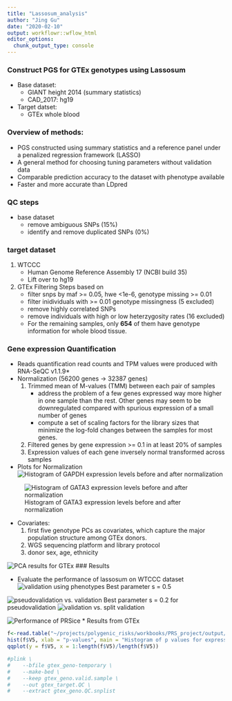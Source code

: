 ```yaml
---
title: "Lassosum_analysis"
author: "Jing Gu"
date: "2020-02-10"
output: workflowr::wflow_html
editor_options:
  chunk_output_type: console
---
```


### Construct PGS for GTEx genotypes using Lassosum
* Base dataset: 
    -  GIANT height 2014 (summary statistics)
    -  CAD_2017: hg19
* Target datset:  
    - GTEx whole blood

### Overview of methods:
* PGS constructed using summary statistics and a reference panel under a penalized regression framework (LASSO)
* A general method for choosing tuning parameters without validation data
* Comparable prediction accuracy to the dataset with phenotype available
* Faster and more accurate than LDpred

### QC steps 
* base dataset   
    - remove ambiguous SNPs (15%)
    - identify and remove duplicated SNPs (0%)

### target dataset    
1.  WTCCC  
    - Human Genome Reference Assembly 17 (NCBI build 35)
    - Lift over to hg19

2. GTEx 
Filtering Steps based on 
     - filter snps by maf >= 0.05, hwe <1e-6, genotype missing >= 0.01 
     - filter inidividuals with >= 0.01 genotype missingness (5 excluded)
     - remove highly correlated SNPs
     - remove individuals with high or low heterzygosity rates (16 excluded)
     - For the remaining samples, only **654** of them have genotype information for whole blood tissue.

### Gene expression Quantification    
- Reads quantification
    read counts and TPM values were produced with RNA-SeQC v1.1.9* 
- Normalization (56200 genes -> 32387 genes)
    1. Trimmed mean of M-values (TMM) between each pair of samples
        * address the problem of a few genes expressed way more higher in one sample than the rest. Other genes may seem to be downregulated compared with spurious expression of a small number of genes
        * compute a set of scaling factors for the library sizes that minimize the log-fold changes between the samples for most genes.
    2. Filtered genes by gene expression >= 0.1 in at least 20% of samples 
    3. Expression values of each gene inversely normal transformed across samples
    
- Plots for Normalization
![Histogram of GAPDH expression levels before and after normalization](../output/GAPDH_expr_hist.png)

![Histogram of GATA3 expression levels before and after normalization](../output/GATA3_expr_hist.png)

- Covariates:
    1. first five genotype PCs as covariates, which capture the major population structure among GTEx donors. 
    2. WGS sequencing platform and library protocol
    3. donor sex, age, ethnicity

![PCA results for GTEx](../output/GTEx_PC_covariates.png)
### Results

* Evaluate the performance of lassosum on WTCCC dataset
![validation using phenotypes](../output/results/lassosum_v.png) 
Best parameter s = 0.5

![pseudovalidation vs. validation](../output/results/lassosum_v_vs_pseudov.png) 
Best parameter s = 0.2 for pseudovalidation
![validation vs. split validation](../output/results/lassosum_v_vs_sv.png) 

![Performance of PRSice](../output/results/PRSice-2_plots.png) 
* Results from GTEx 
```r
f<-read.table("~/projects/polygenic_risks/workbooks/PRS_project/output/wb_summary_output_orig.txt", header = F, skip = 1, sep = " ")
hist(f$V5, xlab = "p-values", main = "Histogram of p values for expression variables")
qqplot(y = f$V5, x = 1:length(f$V5)/length(f$V5))
```

```r
#plink \
#    --bfile gtex_geno-temporary \
#    --make-bed \
#    --keep gtex_geno.valid.sample \
#    --out gtex_target.QC \
#    --extract gtex_geno.QC.snplist 
```

